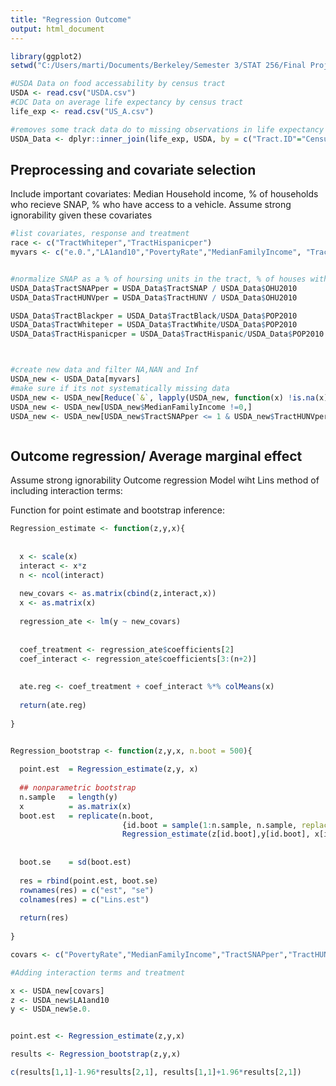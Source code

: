 ---
title: "Regression Outcome"
output: html_document
---
```{r}
library(ggplot2)
setwd("C:/Users/marti/Documents/Berkeley/Semester 3/STAT 256/Final Project/USDA-Data")

#USDA Data on food accessability by census tract
USDA <- read.csv("USDA.csv")
#CDC Data on average life expectancy by census tract
life_exp <- read.csv("US_A.csv")

#removes some track data do to missing observations in life expectancy data, 74,000 rows to 65000 rows
USDA_Data <- dplyr::inner_join(life_exp, USDA, by = c("Tract.ID"="CensusTract") )

```

## Preprocessing and covariate selection

Include important covariates: Median Household income, % of households who recieve SNAP, % who have access to a vehicle. Assume strong ignorability given these covariates

```{r}
#list covariates, response and treatment
race <- c("TractWhiteper","TractHispanicper")
myvars <- c("e.0.","LA1and10","PovertyRate","MedianFamilyIncome", "TractSNAPper","Urban","TractHUNVper")


#normalize SNAP as a % of hoursing units in the tract, % of houses with no vehicle in the tract and % of each race in tract
USDA_Data$TractSNAPper = USDA_Data$TractSNAP / USDA_Data$OHU2010
USDA_Data$TractHUNVper = USDA_Data$TractHUNV / USDA_Data$OHU2010

USDA_Data$TractBlackper = USDA_Data$TractBlack/USDA_Data$POP2010
USDA_Data$TractWhiteper = USDA_Data$TractWhite/USDA_Data$POP2010
USDA_Data$TractHispanicper = USDA_Data$TractHispanic/USDA_Data$POP2010



#create new data and filter NA,NAN and Inf
USDA_new <- USDA_Data[myvars]
#make sure if its not systematically missing data
USDA_new <- USDA_new[Reduce(`&`, lapply(USDA_new, function(x) !is.na(x)  & is.finite(x))),]
USDA_new <- USDA_new[USDA_new$MedianFamilyIncome !=0,]
USDA_new <- USDA_new[USDA_new$TractSNAPper <= 1 & USDA_new$TractHUNVper <= 1,]



```

## Outcome regression/ Average marginal effect

Assume strong ignorability
Outcome regression Model wiht Lins method of including interaction terms:

Function for point estimate and bootstrap inference:

```{r}


Regression_estimate <- function(z,y,x){
  
  
  x <- scale(x)
  interact <- x*z
  n <- ncol(interact)
  
  new_covars <- as.matrix(cbind(z,interact,x))
  x <- as.matrix(x)
  
  regression_ate <- lm(y ~ new_covars)
  
  
  coef_treatment <- regression_ate$coefficients[2]
  coef_interact <- regression_ate$coefficients[3:(n+2)]
 
  
  ate.reg <- coef_treatment + coef_interact %*% colMeans(x)
  
  return(ate.reg)
  
}


Regression_bootstrap <- function(z,y,x, n.boot = 500){
  
  point.est  = Regression_estimate(z,y, x)
  
  ## nonparametric bootstrap
  n.sample   = length(y)
  x          = as.matrix(x)
  boot.est   = replicate(n.boot, 
                         {id.boot = sample(1:n.sample, n.sample, replace = TRUE)
                         Regression_estimate(z[id.boot],y[id.boot], x[id.boot, ])})
  
  
  boot.se    = sd(boot.est)
  
  res = rbind(point.est, boot.se)
  rownames(res) = c("est", "se")
  colnames(res) = c("Lins.est")
  
  return(res)
  
}


```


```{r}


covars <- c("PovertyRate","MedianFamilyIncome","TractSNAPper","TractHUNVper","Urban")

#Adding interaction terms and treatment

x <- USDA_new[covars]
z <- USDA_new$LA1and10
y <- USDA_new$e.0.


point.est <- Regression_estimate(z,y,x)

results <- Regression_bootstrap(z,y,x)

c(results[1,1]-1.96*results[2,1], results[1,1]+1.96*results[2,1])

```
